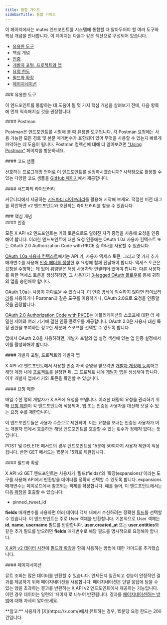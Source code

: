 ```yaml
---
title: 통합 가이드
sidebarTitle: 통합 가이드
---
```



이 페이지에서는 mutes 엔드포인트를 시스템에 통합할 때 알아두어야 할 여러 도구와 핵심 개념을 안내합니다. 이 페이지는 다음과 같은 섹션으로 구성되어 있습니다.

- [유용한 도구](#helpful)
- 핵심 개념
- [인증](#authentication)
- [개발자 포털, 프로젝트와 앱](#portal)
- [요청 한도](#limits)
- [필드와 확장](#fields)
- [페이지네이션](#pagination)

<div id="helpful-tools">
  ### 유용한 도구
</div>

이 엔드포인트를 통합하는 데 도움이 될 몇 가지 핵심 개념을 살펴보기 전에, 다음 항목에 먼저 익숙해지실 것을 권장합니다:

<div id="postman">
  #### Postman
</div>

Postman은 엔드포인트를 시험해 볼 때 유용한 도구입니다. 각 Postman 요청에는 사용 가능한 모든 경로 및 본문 매개변수가 포함되어 있어 무엇을 사용할 수 있는지 빠르게 파악하는 데 도움이 됩니다. Postman 컬렉션에 대해 더 알아보려면 ["Using Postman"](/ko/tutorials/postman-getting-started) 페이지를 방문하세요. 

<div id="code-samples">
  #### 코드 샘플
</div>

선호하는 프로그래밍 언어로 이 엔드포인트를 설정하시겠습니까? 시작점으로 활용할 수 있는 다양한 코드 샘플을 [GitHub 페이지](https://github.com/xdevplatform/Twitter-API-v2-sample-code)에서 제공합니다.

<div id="third-party-libraries">
  #### 서드파티 라이브러리
</div>

커뮤니티에서 제공하는 [서드파티 라이브러리](/ko/x-api/tools-and-libraries/overview)를 활용해 시작해 보세요. 적절한 버전 태그를 확인하면 v2 엔드포인트와 호환되는 라이브러리를 찾을 수 있습니다.

<div id="key-concepts">
  ### 핵심 개념
</div>

<div id="authentication">
  #### 인증
</div>

모든 X API v2 엔드포인트는 키와 토큰으로도 알려진 자격 증명을 사용해 요청을 인증해야 합니다. 이러한 엔드포인트에 대한 요청 인증에는 OAuth 1.0a 사용자 컨텍스트 또는 OAuth 2.0 Authorization Code with PKCE 중 하나를 사용할 수 있습니다.

[OAuth 1.0a 사용자 컨텍스트](/ko/resources/fundamentals/authentication)에서는 API 키, 사용자 액세스 토큰, 그리고 몇 가지 추가 매개변수를 사용해 [인증 헤더를 생성](/ko/resources/fundamentals/authentication#authorizing-a-request)한 후 요청에 함께 전달해야 합니다. 액세스 토큰은 요청을 수행하는 데 있어 위임받은 해당 사용자와 연결되어 있어야 합니다. 다른 사용자를 위한 액세스 토큰을 생성하려면, 그 사용자가 [3-legged OAuth 플로우](https://developer-staging.x.com/resources/fundamentals/authentication/obtaining-user-access-tokens)를 통해 귀하의 앱을 승인해야 합니다.

OAuth 1.0a는 사용이 까다로울 수 있습니다. 이 인증 방식에 익숙하지 않다면 [라이브러리](/ko/x-api/tools-and-libraries/overview)를 사용하거나 Postman과 같은 도구를 이용하거나, OAuth 2.0으로 요청을 인증할 것을 권장합니다.

[OAuth 2.0 Authorization Code with PKCE](/ko/resources/fundamentals/authentication#oauth-2-0-authorization-code-flow-with-pkce-2)는 애플리케이션의 스코프에 대한 더 세밀한 제어와 여러 기기에 걸친 인증 플로우를 제공합니다. OAuth 2.0은 사용자 대신 특정 권한을 부여하는 정교한 세분화 스코프를 선택할 수 있도록 합니다.

앱에서 OAuth 2.0을 사용하려면, 개발자 포털의 앱 설정 섹션에 있는 앱 인증 설정에서 이를 활성화해야 합니다.

<div id="developer-portal-projects-and-developer-apps">
  #### 개발자 포털, 프로젝트와 개발자 앱
</div>

X API v2 엔드포인트에서 사용할 인증 자격 증명을 받으려면 [개발자 계정에 등록](https://developer.x.com/en/portal/petition/essential/basic-info)하고 해당 계정 내에 [프로젝트](/ko/resources/fundamentals/projects)를 설정한 뒤, 그 프로젝트 내에 [개발자 앱](/ko/resources/fundamentals/developer-apps)을 생성해야 합니다. 이후 개발자 앱에서 키와 토큰을 확인할 수 있습니다.
 

<div id="rate-limits">
  #### 요청 제한
</div>

매일 수천 명의 개발자가 X API에 요청을 보냅니다. 이러한 대량의 요청을 관리하기 위해 [요청 제한](/ko/x-api/fundamentals/rate-limits)이 각 엔드포인트에 적용되어, 앱 또는 인증된 사용자를 대신해 보낼 수 있는 요청 수를 제한합니다. 

이 엔드포인트들은 사용자 수준으로 제한되며, 이는 요청을 보내는 인증된 사용자가 어느 개발자 앱에서 호출하든 해당 엔드포인트를 호출할 수 있는 횟수가 정해져 있다는 뜻입니다.

POST 및 DELETE 메서드의 경우 엔드포인트당 15분에 50회까지 사용자 제한이 적용됩니다. 반면 GET 메서드는 15분에 15회로 제한됩니다.
 

<div id="fields-and-expansions">
  #### 필드와 확장
</div>

X API v2 GET 엔드포인트는 사용자가 ‘필드(fields)’와 ‘확장(expansions)’이라는 도구를 사용해 API에서 반환받을 데이터를 정확히 선택할 수 있도록 합니다. expansions 매개변수는 페이로드에서 참조되는 객체를 확장합니다. 예를 들어, 이 엔드포인트에서는 다음 [확장](/ko/x-api/fundamentals/expansions)을 호출할 수 있습니다:

- pinned\_tweet\_id

**fields** 매개변수를 사용하면 여러 데이터 객체 내에서 수신하려는 정확한 [필드](/ko/x-api/fundamentals/fields)를 선택할 수 있습니다. 이 엔드포인트는 주로 User 객체를 반환합니다. 기본적으로 User 객체는 **id**, **name**, **username** 필드를 반환합니다. **user.created\_at** 또는 **user.entities**와 같은 추가 필드를 받으려면 **fields** 매개변수로 해당 필드를 명시적으로 요청해야 합니다.

[X API v2 데이터 사전](/ko/x-api/fundamentals/data-dictionary)에 [필드와 확장](/ko/x-api/fundamentals/data-dictionary#how-to-use-fields-and-expansions)을 함께 사용하는 방법에 대한 가이드를 추가했습니다.

<div id="pagination">
  #### 페이지네이션
</div>

뮤트 조회는 많은 데이터를 반환할 수 있습니다. 언제든지 일관되고 성능이 안정적인 결과를 제공하기 위해 페이지네이션을 사용합니다. 페이지네이션은 단일 응답에 담을 수 있는 양을 초과하는 결과를 반환하는 X API v2 엔드포인트에서 제공하는 기능입니다. 이런 경우 데이터는 일련의 ‘페이지’로 나누어 반환됩니다. 결과를 [페이지네이션하는 방법](/ko/x-api/fundamentals/pagination)에 대해 자세히 알아보세요.

<Note>
  **참고:** 사용자가 [X](https://x.com/)에서 뮤트하는 경우, 15분당 요청 한도는 200건입니다.
</Note>